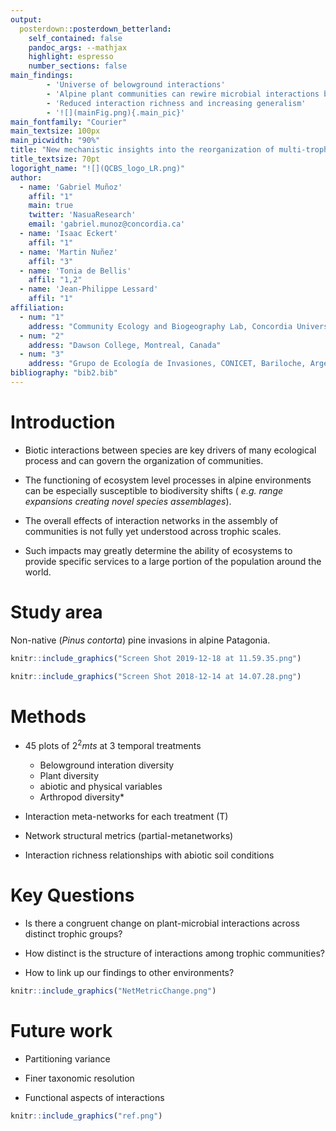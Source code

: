 ```yaml
---
output: 
  posterdown::posterdown_betterland:
    self_contained: false
    pandoc_args: --mathjax
    highlight: espresso
    number_sections: false
main_findings:
        - 'Universe of belowground interactions'
        - 'Alpine plant communities can rewire microbial interactions but preserve belowground network structures'
        - 'Reduced interaction richness and increasing generalism'
        - '![](mainFig.png){.main_pic}'
main_fontfamily: "Courier"
main_textsize: 100px
main_picwidth: "90%"
title: "New mechanistic insights into the reorganization of multi-trophic communities in novel ecosystems"
title_textsize: 70pt
logoright_name: "![](QCBS_logo_LR.png)"
author:
  - name: 'Gabriel Muñoz' 
    affil: "1"
    main: true
    twitter: 'NasuaResearch'
    email: 'gabriel.munoz@concordia.ca'
  - name: 'Isaac Eckert' 
    affil: "1"
  - name: 'Martin Nuñez' 
    affil: "3"
  - name: 'Tonia de Bellis' 
    affil: "1,2"
  - name: 'Jean-Philippe Lessard' 
    affil: "1"
affiliation:
  - num: "1"
    address: "Community Ecology and Biogeography Lab, Concordia University, Montreal, Canada"
  - num: "2"
    address: "Dawson College, Montreal, Canada"
  - num: "3"
    address: "Grupo de Ecología de Invasiones, CONICET, Bariloche, Argentina"
bibliography: "bib2.bib"
---
```



# Introduction 

- Biotic interactions between species are key drivers of many ecological process and can govern the organization of communities. 

- The functioning of ecosystem level processes in alpine environments can be especially susceptible to biodiversity shifts ( *e.g. range expansions creating novel species assemblages*). 

- The overall effects of interaction networks in the assembly of communities is not fully yet understood across trophic scales.

- Such impacts may greatly determine the ability of ecosystems to provide specific services to a large portion of the population around the world. 


# Study area


Non-native (*Pinus contorta*) pine invasions in alpine Patagonia. 

```r
knitr::include_graphics("Screen Shot 2019-12-18 at 11.59.35.png")
```


```r
knitr::include_graphics("Screen Shot 2018-12-14 at 14.07.28.png")

```

# Methods


- 45 plots of $2^2mts$ at 3 temporal treatments 

  - Belowground interation diversity
  - Plant diversity
  - abiotic and physical variables 
  - Arthropod diversity*

- Interaction meta-networks for each treatment (T)

- Network structural metrics (partial-metanetworks)

- Interaction richness relationships with abiotic soil conditions  

# Key Questions 


- Is there a congruent change on plant-microbial interactions across distinct trophic groups? 

- How distinct is the structure of interactions among trophic communities?  

- How to link up our findings to other environments?



```r
knitr::include_graphics("NetMetricChange.png")
```



# Future work


- Partitioning variance

- Finer taxonomic resolution 

- Functional aspects of interactions


```r
knitr::include_graphics("ref.png")
```


